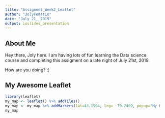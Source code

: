 ---
title: "Assigment_Week2_Leaflet"
author: "JolyTematio"
date: "July 21, 2019"
output: ioslides_presentation
---


## About Me

Hey there, Joly here.
I am having lots of fun learning the Data science course and completing this assigment on a late night of July 21st, 2019.

How are you doing? :)

## My Awesome Leaflet

```{r , echo=FALSE}

library(leaflet)
my_map <- leaflet() %>% addTiles() 
my_map <- my_map %>% addMarkers(lat=43.1594, lng= -79.2469, popup="My Office")
my_map
```
